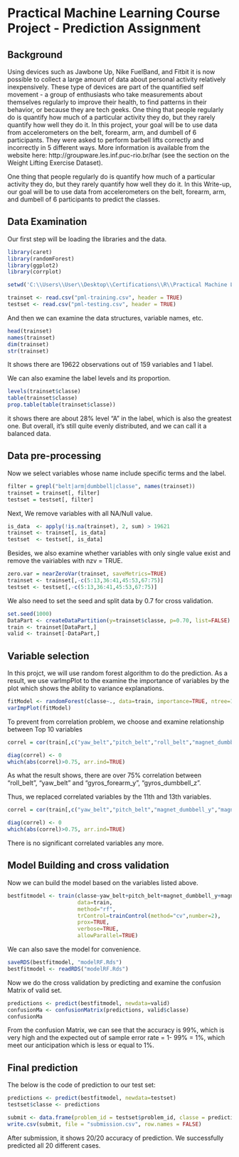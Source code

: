 # Practical Machine Learning Course Project - Prediction Assignment

## Background

Using devices such as Jawbone Up, Nike FuelBand, and Fitbit it is now possible to collect a large amount of data about personal activity relatively inexpensively. These type of devices are part of the quantified self movement - a group of enthusiasts who take measurements about themselves regularly to improve their health, to find patterns in their behavior, or because they are tech geeks. One thing that people regularly do is quantify how much of a particular activity they do, but they rarely quantify how well they do it. In this project, your goal will be to use data from accelerometers on the belt, forearm, arm, and dumbell of 6 participants. They were asked to perform barbell lifts correctly and incorrectly in 5 different ways. More information is available from the website here: http://groupware.les.inf.puc-rio.br/har (see the section on the Weight Lifting Exercise Dataset).

One thing that people regularly do is quantify how much of a particular activity they do, but they rarely quantify how well they do it. In this Write-up, our goal will be to use data from accelerometers on the belt, forearm, arm, and dumbell of 6 participants to predict the classes.


## Data Examination

Our first step will be loading the libraries and the data.
```{r}
library(caret)
library(randomForest)
library(ggplot2)
library(corrplot)

setwd('C:\\Users\\User\\Desktop\\Certifications\\R\\Practical Machine Learning\\Assignment 4')

trainset <- read.csv("pml-training.csv", header = TRUE)
testset <- read.csv("pml-testing.csv", header = TRUE)

```

And then we can examine the data structures, variable names, etc.
```{r}
head(trainset)
names(trainset)
dim(trainset)
str(trainset)
```

It shows there are 19622 observations out of 159 variables and 1 label.

We can also examine the label levels and its proportion.
```{r}
levels(trainset$classe)
table(trainset$classe)
prop.table(table(trainset$classe))
```

it shows there are about 28% level "A" in the label, which is also the greatest one. But overall, it's still quite evenly distributed, and we can call it a balanced data.


## Data pre-processing

Now we select variables whose name include specific terms and the label.
```{r}
filter = grepl("belt|arm|dumbbell|classe", names(trainset))
trainset = trainset[, filter]
testset = testset[, filter]
```

Next, We remove variables with all NA/Null value.
```{r}
is_data  <- apply(!is.na(trainset), 2, sum) > 19621
trainset <- trainset[, is_data]
testset  <- testset[, is_data]
```

Besides, we also examine whether variables with only single value exist and remove the vairiables with nzv = TRUE.
```{r}
zero.var = nearZeroVar(trainset, saveMetrics=TRUE)
trainset <- trainset[,-c(5:13,36:41,45:53,67:75)]
testset <- testset[,-c(5:13,36:41,45:53,67:75)]
```


We also need to set the seed and split data by 0.7 for cross validation.
```{r}
set.seed(1000)
DataPart <- createDataPartition(y=trainset$classe, p=0.70, list=FALSE)
train <- trainset[DataPart,]
valid <- trainset[-DataPart,]
```


## Variable selection

In this projct, we will use random forest algorithm to do the prediction. As a result, we use varImpPlot to the examine the importance of variables by the plot which shows the ability to variance explanations.
```{r}
fitModel <- randomForest(classe~., data=train, importance=TRUE, ntree=100)
varImpPlot(fitModel)
```

To prevent from correlation problem, we choose and examine relationship between Top 10 variables 
```{r}
correl = cor(train[,c("yaw_belt","pitch_belt","roll_belt","magnet_dumbbell_y","magnet_forearm_z","magnet_dumbbell_z","pitch_forearm","gyros_dumbbell_z","gyros_forearm_y","gyros_arm_y")])

diag(correl) <- 0
which(abs(correl)>0.75, arr.ind=TRUE)
```

As what the result shows, there are over 75% correlation between "roll_belt", "yaw_belt" and "gyros_forearm_y", "gyros_dumbbell_z".

Thus, we replaced correlated variables by the 11th and 13th variables.
```{r}
correl = cor(train[,c("yaw_belt","pitch_belt","magnet_dumbbell_y","magnet_forearm_z","magnet_dumbbell_z","pitch_forearm","gyros_dumbbell_z","gyros_arm_y","accel_dumbbell_y","gyros_forearm_x")])

diag(correl) <- 0
which(abs(correl)>0.75, arr.ind=TRUE)
```

There is no significant correlated variables any more.


## Model Building and cross validation

Now we can build the model based on the variables listed above.
```{r}
bestfitmodel <- train(classe~yaw_belt+pitch_belt+magnet_dumbbell_y+magnet_forearm_z+magnet_dumbbell_z+pitch_forearm+gyros_dumbbell_z+gyros_arm_y+accel_dumbbell_y+gyros_forearm_x,
                      data=train,
                      method="rf",
                      trControl=trainControl(method="cv",number=2),
                      prox=TRUE,
                      verbose=TRUE,
                      allowParallel=TRUE)
```

We can also save the model for convenience.
```{r}
saveRDS(bestfitmodel, "modelRF.Rds")
bestfitmodel <- readRDS("modelRF.Rds")
```

Now we do the cross validation by predicting and examine the confusion Matrix of valid set.
```{r}
predictions <- predict(bestfitmodel, newdata=valid)
confusionMa <- confusionMatrix(predictions, valid$classe)
confusionMa
```

From the confusion Matrix, we can see that the accuracy is 99%, which is very high and the expected out of sample error rate = 1- 99% = 1%, which meet our anticipation which is less or equal to 1%.


## Final prediction

The below is the code of prediction to our test set:
```{r}
predictions <- predict(bestfitmodel, newdata=testset)
testset$classe <- predictions

submit <- data.frame(problem_id = testset$problem_id, classe = predictions)
write.csv(submit, file = "submission.csv", row.names = FALSE)
```

After submission, it shows 20/20 accuracy of prediction. We successfully predicted all 20 different cases.

